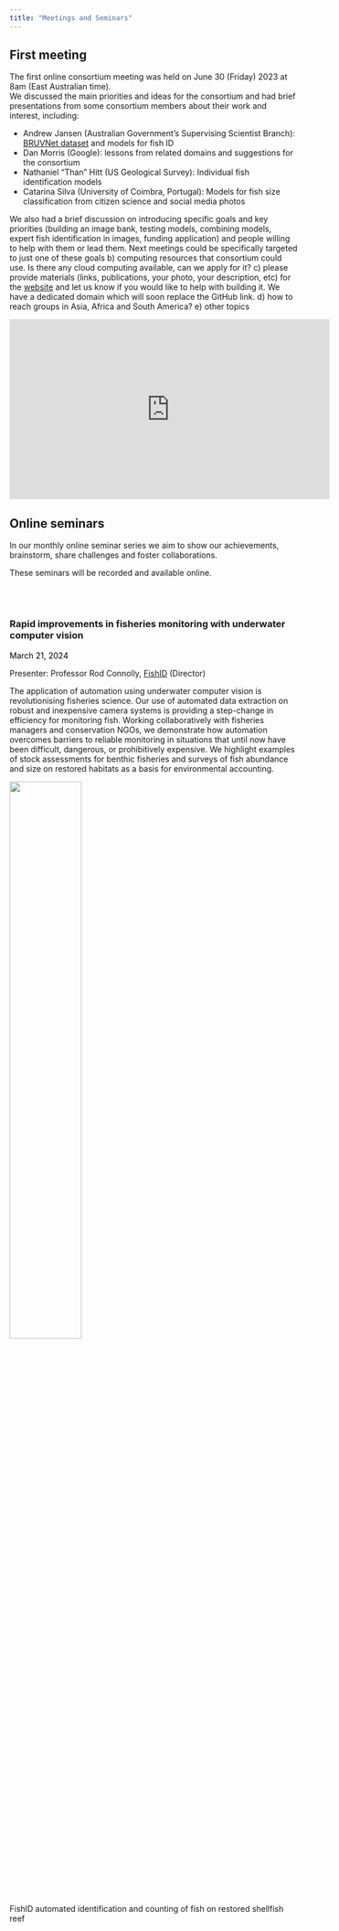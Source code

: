 ```yaml
---
title: "Meetings and Seminars"
---
```


## First meeting 

The first online consortium meeting was held on June 30 (Friday) 2023 at 8am (East Australian time).  
We discussed the main priorities and ideas for the consortium and had brief presentations from some consortium members about their work and interest, including:

- Andrew Jansen (Australian Government’s Supervising Scientist Branch): [BRUVNet dataset](https://www.bruvnet.org/) and models for fish ID
- Dan Morris (Google): lessons from related domains and suggestions for the consortium
- Nathaniel "Than" Hitt (US Geological Survey): Individual fish identification models
- Catarina Silva (University of Coimbra, Portugal): Models for fish size classification from citizen science and social media photos


We also had a brief discussion on introducing specific goals and key priorities (building an image bank, testing models, combining models, expert fish identification in images, funding application) and people willing to help with them or lead them. Next meetings could be specifically targeted to just one of these goals
    b) computing resources that consortium could use. Is there any cloud computing available, can we apply for it?
    c) please provide materials (links, publications, your photo, your description, etc) for the [website](https://fishaiconsortium.github.io/website/our_team.html) and let us know if you would like to help with building it. We have a dedicated domain which will soon replace the GitHub link.
    d) how to reach groups in Asia, Africa and South America?
    e) other topics

<html>
    <body>
        <p align="center"><iframe width="560" height="315" src="https://www.youtube.com/embed/lzLwnWqrtgA" title="YouTube video player" frameborder="0" allow="accelerometer; autoplay; clipboard-write; encrypted-media; gyroscope; picture-in-picture; web-share" allowfullscreen></iframe></p>
    </body>
</html>


## Online seminars

In our monthly online seminar series we aim to show our achievements, brainstorm, share challenges and foster collaborations. 

These seminars will be recorded and available online.

<br/><br/>


### Rapid improvements in fisheries monitoring with underwater computer vision

<span style="color:black;">March 21, 2024</span> 


Presenter: Professor Rod Connolly, [FishID](https://fishid.org)  (Director) 

The application of automation using underwater computer vision is revolutionising fisheries science. Our use of automated data extraction on robust and inexpensive camera systems is providing a step-change in efficiency for monitoring fish. Working collaboratively with fisheries managers and conservation NGOs, we demonstrate how automation overcomes barriers to reliable monitoring in situations that until now have been difficult, dangerous, or prohibitively expensive. We highlight examples of stock assessments for benthic fisheries and surveys of fish abundance and size on restored habitats as a basis for environmental accounting.

![](images/seminar_FishID.png){fig-align="center" width="50%"}

FishID automated identification and counting of fish on restored shellfish reef 


